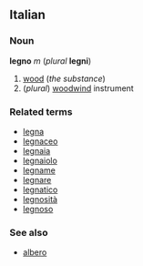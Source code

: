 ==Italian==
===Noun===
'''legno''' ''m'' (''plural'' '''legni''')

#[[wood]] (''the substance'')
#(''plural'') [[woodwind]] instrument

===Related terms===
*[[legna]]
*[[legnaceo]]
*[[legnaia]]
*[[legnaiolo]]
*[[legname]]
*[[legnare]]
*[[legnatico]]
*[[legnosità]]
*[[legnoso]]

===See also===
*[[albero]]